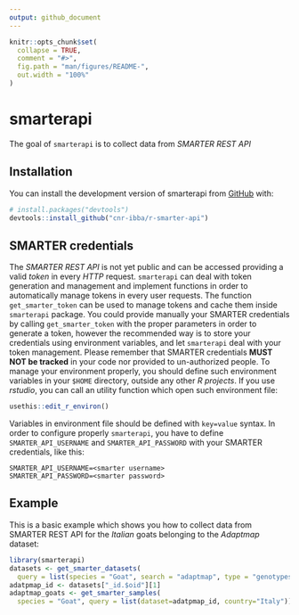 ```yaml
---
output: github_document
---
```


<!-- README.md is generated from README.Rmd. Please edit that file -->

```r
knitr::opts_chunk$set(
  collapse = TRUE,
  comment = "#>",
  fig.path = "man/figures/README-",
  out.width = "100%"
)
```

# smarterapi

<!-- badges: start -->
<!-- badges: end -->

The goal of `smarterapi` is to collect data from *SMARTER REST API*

## Installation

You can install the development version of smarterapi from [GitHub](https://github.com/) with:

```r
# install.packages("devtools")
devtools::install_github("cnr-ibba/r-smarter-api")
```

## SMARTER credentials

The *SMARTER REST API* is not yet public and can be accessed providing a valid
*token* in every *HTTP* request. `smarterapi` can deal with token generation and
management and implement functions in order to automatically manage tokens in 
every user requests. The function `get_smarter_token` can be used to manage tokens
and cache them inside `smarterapi` package. You could provide manually your 
SMARTER credentials by calling `get_smarter_token` with the proper parameters
in order to generate a token, however the recommended way is to store your
credentials using environment variables, and let `smarterapi` deal with 
your token management. Please remember that SMARTER credentials **MUST NOT be
tracked** in your code nor provided to un-authorized people. To manage your
environment properly, you should define such environment variables in your `$HOME`
directory, outside any other *R projects*. If you use *rstudio*, you can call
an utility function which open such environment file:

```r
usethis::edit_r_environ()
```

Variables in environment file should be defined with `key=value` syntax. In order
to configure properly `smarterapi`, you have to define `SMARTER_API_USERNAME` and 
`SMARTER_API_PASSWORD` with your SMARTER credentials, like this:

```text
SMARTER_API_USERNAME=<smarter username>
SMARTER_API_PASSWORD=<smarter password>
```

## Example

This is a basic example which shows you how to collect data from SMARTER REST API
for the *Italian* goats belonging to the *Adaptmap* dataset:

```r
library(smarterapi)
datasets <- get_smarter_datasets(
  query = list(species = "Goat", search = "adaptmap", type = "genotypes"))
adatpmap_id <- datasets["_id.$oid"][1]
adaptmap_goats <- get_smarter_samples(
  species = "Goat", query = list(dataset=adatpmap_id, country="Italy"))
```
